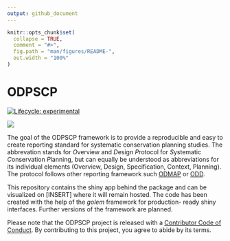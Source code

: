 ```yaml
---
output: github_document
---
```


<!-- README.md is generated from README.Rmd. Please edit that file -->

```r
knitr::opts_chunk$set(
  collapse = TRUE,
  comment = "#>",
  fig.path = "man/figures/README-",
  out.width = "100%"
)
```

# ODPSCP

<!-- badges: start -->

[![Lifecycle: experimental](https://img.shields.io/badge/lifecycle-experimental-orange.svg)](https://lifecycle.r-lib.org/articles/stages.html#experimental)

<!-- badges: end -->

![](inst/app/www/logo.png)

The goal of the ODPSCP framework is to provide a reproducible and easy to create
reporting standard for systematic conservation planning studies. 
The abbrevation stands for *O*verview and *D*esign *P*rotocol for *S*ystematic 
*C*onservation *P*lanning, but can equally be understood as abbreviations for its
individual elements (Overview, Design, Specification, Context, Planning).
The protocol follows other reporting framework such [ODMAP](https://onlinelibrary.wiley.com/doi/10.1111/ecog.04960) or [ODD](https://www.jasss.org/23/2/7.html).

This repository contains the shiny app behind the package and can be visualized
on [INSERT] where it will remain hosted.
The code has been created with the help of the *golem* framework for production-
ready shiny interfaces. Further versions of the framework are planned.


Please note that the ODPSCP project is released with a [Contributor Code of Conduct](https://contributor-covenant.org/version/2/1/CODE_OF_CONDUCT.html). By contributing to this project, you agree to abide by its terms.
